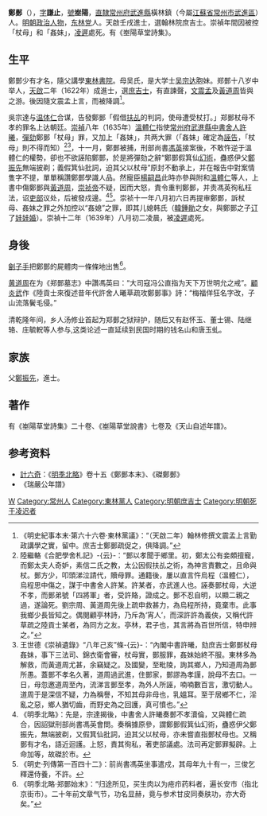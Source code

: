 {{明清人物信息框
| 姓名 = 鄭鄤
| 原名 =
| 圖片名稱= 
| 圖片大小 = 
| 圖片說明 = 
| 最高職務 = 翰林院庶吉士
| 國家 = 大明
| 爵位 =
| 籍貫 = [[南直隸|直隸]][[常州府|常州府]][[武進縣|武進縣]]
| 族裔 = 漢族
| 旗籍 = 
| 字號 = 字謙止，號峚陽
| 諡號 = 
| 出生日期 = [[萬曆|萬曆]]二十二年（1594年）
| 出生地點 = [[南直隸|直隸]][[常州府|常州府]][[武進縣|武進縣]]
| 逝世日期 = [[崇禎|崇禎]]十二年（1639年）
| 逝世地點 = [[北京|京師]]
| 墓葬 =
| 配偶 =
| 親屬 = 父[[鄭振先|鄭振先]]、叔[[鄭振光|鄭振光]]
| 出身 = 
*天啟二年壬戌科進士出身
| 經歷 = 
| 著作 =
*《峚陽草堂詩集》
}}

'''鄭鄤'''（{{bd|1594年||1639年|catIdx=Z}}），[[表字|字]]'''謙止'''，[[號|號]]'''峚陽'''，[[南直隸|直隸]][[常州府|常州府]][[武進縣|武進縣]]橫林鎮（今屬[[江蘇省|江蘇省]][[常州市|常州市]][[武進區|武進區]]）人。[[明朝|明朝]][[政治人物|政治人物]]，[[东林党|东林党]]人。天啟壬戌進士，選翰林院庶吉士。崇禎年間因被控「杖母」和「姦妹」，[[凌遲|凌遲]]處死。有《峚陽草堂詩集》。

==生平==
鄭鄤少有才名，隨父講學[[東林書院|東林書院]]。母吴氏，是大学士[[吴宗达|吴宗达]]胞妹。郑鄤十八岁中举人，[[天啟|天啟]]二年（1622年）成進士，選[[庶吉士|庶吉士]]，有直諫聲，[[文震孟|文震孟]]及[[黃道周|黃道周]]皆與之游。後因隨文震孟上言，而被降調<ref>《明史紀事本末·第六十六卷·東林黨議》：“（天啟二年）翰林修撰文震孟上言勤政講學之實，留中。庶吉士鄭鄤疏促之，俱降調。”</ref>。

吳宗達与[[温体仁|温体仁]]合谋，告發鄭鄤「假借[[扶乩|扶乩]]的判詞，使母遭受杖打。」郑鄤杖母不孝的罪名上达朝廷。[[崇禎|崇禎]]八年（1635年）[[溫體仁|溫體仁]]指使[[常州府|常州府]][[武進縣|武進縣]][[中書舍人|中書舍人]][[許曦|許曦]]，[[彈劾|彈劾]]鄭鄤「杖母」罪，又加上「姦妹」，共两大罪（「姦妹」確定為[[誣告|誣告]]，「杖母」則不得而知）<ref>陸繼輅《合肥學舍札記》-{云}-：“鄤以孝聞于鄉里。初，鄭太公有妾頗擅寵，而鄭太夫人奇妒，素信二氏之教，太公因假扶乩之術，為神言責數之，且命與杖。鄤方少，叩頭涕泣請代，贖母罪。通籍後，屢以直言忤烏程（溫體仁），烏程思中傷之，謀于中書舍人許某。許某者，亦武進人也。誣奏鄤杖母，大逆不孝，而鄤弟號「四將軍」者，受許賂，證成之。鄤不忍自明，以顯二親之過，遂論死。劉宗周、黃道周先後上疏申救甚力，為烏程所持，竟棄市。此事我鄉少長皆知之。偶閱顧亭林詩，乃斥為‘宵人’，而深許許為義俠，又稱代許草疏之陸貢士某者，為同方之友。亭林，君子也，其言將為百世所信，特申辨之。”</ref><ref>王世德《崇禎遺錄》“八年己亥”條-{云}-：“內閣中書許曦，劾庶吉士鄭鄤杖母姦妹，事下三法司、錦衣衛會審，杖母實，鄤服罪，姦妹始終不服。東林多為解救，而黃道周尤甚，余竊疑之。及國變，至毗陵，詢其鄉人，乃知道周為鄤所愚。蓋鄤不孝名久著，道周過武進，住鄤家，鄤謬為孝謹，說母不去口。一日，母忽邀道周至內，流涕言鄤至孝，為外人所誣，喃喃數百言，激切動人。道周于是深信不疑，力為稱譽，不知其母非母也，乳媼耳。至于居鄉不仁，淫亂之惡，鄉人猶切齒，而野史為之回護，真可憤也。”</ref>，十一月，鄭鄤被捕，刑部尚書[[馮英|馮英]]接案後，不敢忤逆于溫體仁的權勢，卻也不欲誣陷鄭鄤，於是將彈劾之辭“鄭鄤假箕仙[[幻術|幻術]]，蠱惑伊父[[鄭振先|鄭振先]]無端披剃；義假箕仙批詞，迫其父以杖母”原封不動承上，并在報告中對案情隻字不提，單單稱讚鄭鄤學識人品。然寵臣[[楊嗣昌|楊嗣昌]]此時亦參與附和[[溫體仁|溫體仁]]等人，上書中傷鄭鄤與[[黃道周|黃道周]]，[[崇祯帝|崇祯帝]]不疑，因而大怒，責令重判鄭鄤，并责馮英徇私枉法，诏[[吏部|吏部]]议处，后被發戍邊。<ref>《明季北略》：先是，宗達揭後，中書舍人許曦奏鄤不孝瀆倫，又與體仁疏合，因詔獄刑部尚書馮英會問。奏稱據原參，謂鄭鄤假箕仙幻術，蠱惑伊父鄭振先，無端披剃，又假箕仙批詞，迫其父以杖母，亦未嘗直指鄤杖母也。又稱鄤有才名，語近迴護。上怒，責其徇私，著吏部議處。法司再定鄤罪擬辟。上命加等，故磔於市。</ref><ref>《明史·列傳第一百四十二》：前尚書馮英坐事遣戍，其母年九十有一，三俊乞釋還侍養，不許。</ref>。崇祯十一年八月初六日再提审鄭鄤，訴杖母、姦妹之罪之外加控以“姦媳”之罪，即其儿媳韩氏（[[韓鍾勛|韓鍾勛]]之女，與鄭鄤之子[[订婚|订]]了[[娃娃婚|娃娃婚]]）。崇禎十二年（1639年）八月初二凌晨，被[[凌遲|凌遲]]處死。

==身後==
[[劊子手|劊子手]]把鄭鄤的屍體肉一條條地出售<ref>《明季北略·郑鄤始末》：“归途所见，买生肉以为疮疖药料者，遍长安市（指北京街市）。二十年前文章气节，功名显赫，竟与参术甘皮同奏肤功，亦大奇矣。”</ref>。

[[黄道周|黄道周]]在为《郑鄤墓志》中讚馮英曰：“大司寇冯公直指为天下万世明允之戒”。[[顧炎武|顧炎武]]作《陸貢士來復述昔年代許舍人曦草疏攻鄭鄤事》詩：“梅福佯狂名字改，子山流落鬢毛侵。”

清乾隆年间，乡人汤修业首起为郑鄤之狱辩护，随后又有赵怀玉、董士锡、陆继辂、庄毓軦等人参与,这类论述一直延续到民国时期的钱名山和唐玉虬。

== 家族 ==
父[[鄭振先|鄭振先]]，進士。

==著作==
有《峚陽草堂詩集》二十卷、《峚陽草堂說書》七卷及《天山自述年譜》。

== 参考资料 ==
{{reflist|2}}
{{wikisource|明季北略/卷15#磔鄭鄤|磔鄭鄤}}
* [[計六奇|計六奇]]：《[[明季北略|明季北略]]》卷十五《鄭鄤本末》、《磔鄭鄤》
* 《瑞嚴公年譜》

{{天啓二年壬戌科殿試金榜}}

{{規範控制}}

{{DEFAULTSORT:Zheng鄭}}
[[Category:鄭姓|W]]
[[Category:常州人|Category:常州人]]
[[Category:東林黨人|Category:東林黨人]]
[[Category:明朝庶吉士|Category:明朝庶吉士]]
[[Category:明朝死于凌迟者|Category:明朝死于凌迟者]]
